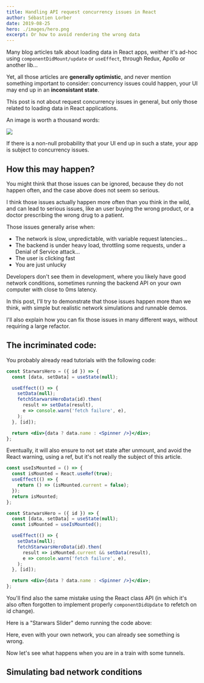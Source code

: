 ```yaml
---
title: Handling API request concurrency issues in React
author: Sébastien Lorber
date: 2019-08-25
hero: ./images/hero.png
excerpt: Or how to avoid rendering the wrong data
---
```


Many blog articles talk about loading data in React apps, weither it's ad-hoc using `componentDidMount/update` or `useEffect`, through Redux, Apollo or another lib...

Yet, all those articles are **generally optimistic**, and never mention something important to consider: concurrency issues could happen, your UI may end up in an **inconsistant state**.

This post is not about request concurrency issues in general, but only those related to loading data in React applications.

An image is worth a thousand words:

![](./images/trump-macron.png)

If there is a non-null probability that your UI end up in such a state, your app is subject to concurrency issues.

## How this may happen?

You might think that those issues can be ignored, because they do not happen often, and the case above does not seem so serious.

I think those issues actually happen more often than you think in the wild, and can lead to serious issues, like an user buying the wrong product, or a doctor prescribing the wrong drug to a patient.

Those issues generally arise when:

- The network is slow, unpredictable, with variable request latencies...
- The backend is under heavy load, throttling some requests, under a Denial of Service attack...
- The user is clicking fast
- You are just unlucky

Developers don't see them in development, where you likely have good network conditions, sometimes running the backend API on your own computer with close to 0ms latency.

In this post, I'll try to demonstrate that those issues happen more than we think, with simple but realistic network simulations and runnable demos.

I'll also explain how you can fix those issues in many different ways, without requiring a large refactor.

## The incriminated code:

You probably already read tutorials with the following code:

```jsx
const StarwarsHero = ({ id }) => {
  const [data, setData] = useState(null);

  useEffect(() => {
    setData(null);
    fetchStarwarsHeroData(id).then(
      result => setData(result),
      e => console.warn('fetch failure', e),
    );
  }, [id]);

  return <div>{data ? data.name : <Spinner />}</div>;
};
```

Eventually, it will also ensure to not set state after unmount, and avoid the React warning, using a ref, but it's not really the subject of this article.

```jsx
const useIsMounted = () => {
  const isMounted = React.useRef(true);
  useEffect(() => {
    return () => (isMounted.current = false);
  });
  return isMounted;
};

const StarwarsHero = ({ id }) => {
  const [data, setData] = useState(null);
  const isMounted = useIsMounted();

  useEffect(() => {
    setData(null);
    fetchStarwarsHeroData(id).then(
      result => isMounted.current && setData(result),
      e => console.warn('fetch failure', e),
    );
  }, [id]);

  return <div>{data ? data.name : <Spinner />}</div>;
};
```

You'll find also the same mistake using the React class API (in which it's also often forgotten to implement properly `componentDidUpdate` to refetch on id change).

Here is a "Starwars Slider" demo running the code above:


<StarwarsHeroBaseSlider />

Here, even with your own network, you can already see something is wrong.

Now let's see what happens when you are in a train with some tunnels.

## Simulating bad network conditions

